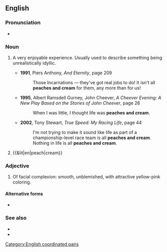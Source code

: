 {{also|peaches-and-cream}}
==English==
{{Wikipedia}}

===Pronunciation===
* {{audio|en|En-au-peaches and cream.ogg|Audio (AU)}}

===Noun===
{{en-noun|-}}

# {{lb|en|idiomatic}} A very enjoyable experience. Usually used to describe something being unrealistically idyllic.
#* '''1991''', Piers Anthony, ''And Eternity'', page 209
#*: Those Incarnations — they've got real jobs to do! It isn't all '''peaches and cream''' for them, any more than for us!
#* '''1995''', Albert Ramsdell Gurney, John Cheever, ''A Cheever Evening: A New Play Based on the Stories of John Cheever'', page 26
#*: When I was little, I thought life was '''peaches and cream'''.
#* '''2002''', Tony Stewart, ''True Speed: My Racing Life'', page 44
#*: I'm not trying to make it sound like life as part of a championship-level race team is all '''peaches and cream'''. Nothing in life is all '''peaches and cream'''.
# {{&lit|en|peach|cream}}

===Adjective===
{{en-adj}}

# {{lb|en|idiomatic}} Of facial complexion: smooth, unblemished, with attractive yellow-pink coloring.

====Alternative forms====
* {{l|en|peaches-and-cream}}

===See also===
* {{l|en|beer and skittles}}
* {{l|en|bowl of cherries}}

[[Category:English coordinated pairs]]